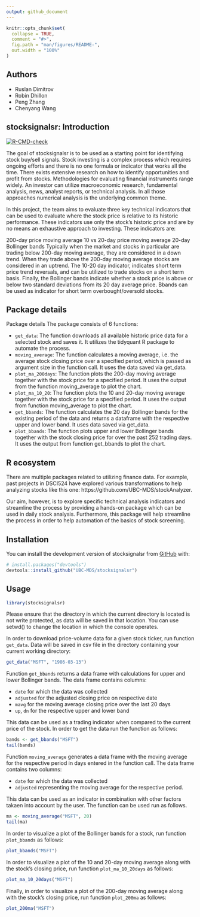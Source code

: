 ```yaml
---
output: github_document
---
```


<!-- README.md is generated from README.Rmd. Please edit that file -->

```r
knitr::opts_chunk$set(
  collapse = TRUE,
  comment = "#>",
  fig.path = "man/figures/README-",
  out.width = "100%"
)
```

## Authors

* Ruslan Dimitrov
* Robin Dhillon
* Peng Zhang
* Chenyang Wang

## stocksignalsr: Introduction

<!-- badges: start -->
[![R-CMD-check](https://github.com/UBC-MDS/stocksignalsr/actions/workflows/R-CMD-check.yaml/badge.svg)](https://github.com/UBC-MDS/stocksignalsr/actions/workflows/R-CMD-check.yaml)
<!-- badges: end -->

The goal of stocksignalsr is to be used as a starting point for identifying stock buy/sell signals. Stock investing is a complex process which requires ongoing efforts and there is no one formula or indicator that works all the time. There exists extensive research on how to identify opportunities and profit from stocks. Methodologies for evaluating financial instruments range widely. An investor can utilize macroeconomic research, fundamental analysis, news, analyst reports, or technical analysis. In all those approaches numerical analysis is the underlying common theme.

In this project, the team aims to evaluate three key technical indicators that can be used to evaluate where the stock price is relative to its historic performance. These indicators use only the stock's historic price and are by no means an exhaustive approach to investing. These indicators are:

200-day price moving average
10 vs 20-day price moving average
20-day Bollinger bands
Typically when the market and stocks in particular are trading below 200-day moving average, they are considered in a down trend. When they trade above the 200-day moving average stocks are considered in an uptrend. The 10-20 day indicator, indicates short term price trend reversals, and can be utilized to trade stocks on a short term basis. Finally, the Bollinger bands indicate whether a stock price is above or below two standard deviations from its 20 day average price. Bbands can be used as indicator for short term overbought/oversold stocks.


## Package details
Package details
The package consists of 6 functions:

* `get_data`: The function downloads all available historic price data for a selected stock and saves it. It utilizes the tidyquant R package to automate the process.
* `moving_average`: The function calculates a moving average, i.e. the average stock closing price over a specified period, which is passed as argument size in the function call. It uses the data saved via get_data.
* `plot_ma_200days`: The function plots the 200-day moving average together with the stock price for a specified period. It uses the output from the function moving_average to plot the chart.
* `plot_ma_10_20`: The function plots the 10 and 20-day moving average together with the stock price for a specified period. It uses the output from function moving_average to plot the chart.
* `get_bbands`: The function calculates the 20 day Bollinger bands for the existing period of the data and returns a  dataframe with the respective upper and lower band. It uses data saved via get_data.
* `plot_bbands`: The function plots upper and lower Bollinger bands together with the stock closing price for over the past 252 trading days. It uses the output from function get_bbands to plot the chart.

## R ecosystem

There are multiple packages related to utilizing finance data. For example, past projects in DSCI524 have explored various transformations to help analyzing stocks like this one: https://github.com/UBC-MDS/stockAnalyzer.

Our aim, however, is to explore specific technical analysis indicators and streamline the process by providing a hands-on package which can be used in daily stock analysis. Furthermore, this package will help streamline the process in order to help automation of the basics of stock screening.



## Installation

You can install the development version of stocksignalsr from [GitHub](https://github.com/) with:

```r
# install.packages("devtools")
devtools::install_github("UBC-MDS/stocksignalsr")
```




## Usage


```r
library(stocksignalsr)
```


Please ensure that the directory in which the current directory is located is not write protected, as data will be saved in that location.  You can use setwd() to change the location in which the console operates.

In order to download price-volume data for a given stock ticker, run function `get_data`.  Data will be saved in csv file in the directory containing your current working directory: 

```r
get_data("MSFT", "1986-03-13")
```

Function `get_bbands` returns a data frame with calculations for upper
and lower Bollinger bands.  The data frame contains columns:

- `date` for which the data was collected
- `adjusted` for the adjusted closing price on respective date
- `mavg` for the moving average closing price over the last 20 days
- `up`, `dn` for the respective upper and lower band

This data can be used as a trading indicator when compared to the current price of the stock. In order to get the data run the function as follows:

```r
bands <- get_bbands("MSFT")
tail(bands)
```

Function `moving_average` generates a data frame with the moving average for the respective period in days entered in the function call.  The data frame contains two columns:

- `date` for which the data was collected
- `adjusted` representing the moving average for the respective period.

This data can be used as an indicator in combination with other factors takaen into account by the user. The function can be used run as follows.

```r

ma <- moving_average("MSFT", 20)
tail(ma)
```

In order to visualize a plot of the Bollinger bands for a stock, run function `plot_bbands` as follows:

```r
plot_bbands("MSFT")
```

In order to visualize a plot of the 10 and 20-day moving average along with the stock's closing price, run function `plot_ma_10_20days` as follows:

```r

plot_ma_10_20days("MSFT")
```


Finally, in order to visualize a plot of the 200-day moving average along with the stock's closing price, run function `plot_200ma` as follows:


```r

plot_200ma("MSFT")
```

